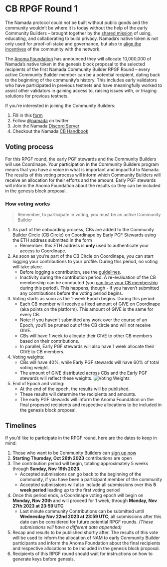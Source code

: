 # CB RPGF Round 1

The Namada protocol could not be built without public goods and the community wouldn’t be where it is today without the help of the early Community Builders – brought together by the [shared mission](https://namada.net/vision) of using, educating, and collaborating to build privacy. Namada’s native token is not only used for proof-of-stake and governance, but also to [align the incentives](https://namada.net/blog/namada-s-positive-sum-economics) of the community with the network.

The [Anoma Foundation](https://anoma.foundation/) has announced they will allocate 10,000,000 of Namada’s native token in the genesis block proposal to the selected recipients of the first Namada Community Builder RPGF Round – every active Community Builder member can be a potential recipient, dating back to the beginning of the community’s history. This includes early validators who have participated in previous testnets and have meaningfully worked to assist other validators in gaining access to, raising issues with, or triaging solutions for previous testnets.

If you’re interested in joining the Community Builders:
1. Fill in this [form](https://namada.deform.cc/communitybuilders/)
2. Follow [@namada](https://twitter.com/namada) on twitter
3. Join the Namada [Discord Server](https://discord.gg/namada)
4. Checkout the Namada [CB Handbook](https://namada.net/community/docs/community-builder-handbook)

## Voting process
For this RPGF round, the early PGF stewards and the Community Builders will use Coordinape. Your participation in the Community Builders program means that you have a voice in what is important and impactful to Namada. The results of this voting process will inform which Community Builders will receive an allocation for their efforts and the amount. Early PGF stewards will inform the Anoma Foundation about the results so they can be included in the genesis block proposal.

### How voting works
> Remember, to participate in voting, you must be an active Community Builder

1. As part of the onboarding process, CBs are added to the Community Builder Circle (CB Circle) on Coordinape by Early PGF Stewards using the ETH address submitted in the form 
    - Remember: this ETH address is **only** used to authenticate your access to Coordinape.
2. As soon as you’re part of the CB Circle on Coordinape, you can start logging your contributions to your profile. During this period, no voting will take place.
    - Before logging a contribution, see the [guidelines](https://namada.net/community/docs/community-builder-handbook#contributing).
    - Inactivity during the contribution period: A re-evaluation of the CB membership can be conducted (you [can lose your CB membership](https://namada.net/community/docs/community-builder-handbook#losing-cb-membership) during this period). This happens, though - if you haven’t submitted any contributions before the voting period begins.
3. Voting starts as soon as the 1-week Epoch begins. During this period:
    - Each CB member will receive a fixed amount of GIVE on Coordinape (aka points on the platform). This amount of GIVE is the same for every CB.
    - Note: if you haven’t submitted any work over the course of an Epoch, you’ll be pruned out of the CB circle and will not receive GIVE.
    - CBs will have 1 week to allocate their GIVE to other CB members based on their contributions.
    - In parallel, Early PGF stewards will also have 1 week allocate their GIVE to CB members.
4. Voting weights:
   - CBs will have 40%, while Early PGF stewards will have 60% of total voting weight.
   - The amount of GIVE distributed across CBs and the Early PGF stewards will reflect these weights.
    ![Voting Weights](/voting-weights.png "Voting Weights")
5. End of Epoch and voting:
    - At the end of the epoch, the results will be published.
    - These results will determine the recipients and amounts.
    - The early PGF stewards will inform the Anoma Foundation on the final proposed recipients and respective allocations to be included in the genesis block proposal.

## Timelines

If you’d like to participate in the RPGF round, here are the dates to keep in mind:
1. Those who want to be Community Builders can [sign up now](https://namada.net/community/docs/community-builder-handbook)
2. **Starting Thursday, Oct 26th 2023** contributions are open
3. The contribution period will begin, totaling approximately 5 weeks through **Sunday, Nov 19th 2023.**
    - Accepted submissions can go back to the beginning of the community, if you have been a participant member of the community
    - Accepted submissions will also include all submissions over this **5 week period** leading up to the first voting period
4. Once this period ends, a Coordinape voting epoch will begin on **Monday, Nov 20th** and will proceed for 1 week, through **Monday, Nov 27th 2023 at 23:59 UTC** 
   - Last minute community Contributions can be submitted until **Wednesday Nov 22nd 2023 at 23:59 UTC**, all submissions after this date can be considered for future potential RPGF rounds. *(These submissions will have a different date appended)*
5. Recap and results to be published shortly after. The results of this vote will be used to inform the allocation of NAM to early Community Builder participants and inform the Anoma Foundation about the final recipients and respective allocations to be included in the genesis block proposal.
6. Recipients of this RPGF round should wait for instructions on how to generate keys before genesis.
